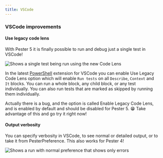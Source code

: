 ```yaml
---
title: VSCode
---
```


### VSCode improvements

#### Use legacy code lens

With Pester 5 it is finally possible to run and debug just a single test in VSCode!

![Shows a single test being run using the new Code Lens](images/single-test.gif)

In the latest [PowerShell](https://marketplace.visualstudio.com/items?itemName=ms-vscode.PowerShell) extension for VSCode you can enable Use Legacy Code Lens option which will enable `Run tests` on all `Describe`, `Context` and `It` blocks. You can run a whole block, any child block, or any test individually. You can also run tests that are marked as skipped by running them individually.

Actually there is a bug, and the option is called Enable Legacy Code Lens, and is enabled by default and should be disabled for Pester 5. 😁 Take advantage of this and go try it right now!

#### Output verbosity

You can specify verbosity in VSCode, to see normal or detailed output, or to take it from PesterPreference. This also works for Pester 4!

![Shows a run with normal preference that shows only errors](images/minimal-output.gif)
